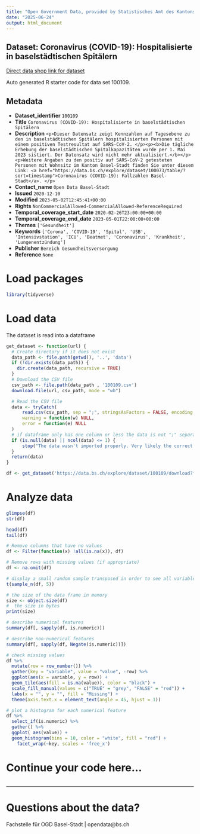 ```yaml
---
title: "Open Government Data, provided by Statistisches Amt des Kantons Basel-Stadt - Fachstelle OGD"
date: "2025-06-24"
output: html_document
---
```


## Dataset: Coronavirus (COVID-19): Hospitalisierte in baselstädtischen Spitälern

[Direct data shop link for dataset](https://data.bs.ch/explore/dataset/100109)

Auto generated R starter code for data set 100109.

## Metadata

- **Dataset_identifier** `100109`
- **Title** `Coronavirus (COVID-19): Hospitalisierte in baselstädtischen Spitälern`
- **Description** `<p>Dieser Datensatz zeigt Kennzahlen auf Tagesebene zu den in baselstädtischen Spitälern hospitalisierten Personen mit einem positiven Testresultat auf SARS-CoV-2. </p><p><b>Die tägliche Erhebung der baselstädtischen Spitalkapazitäten wurde per 1. Mai 2023 sistiert. Der Datensatz wird nicht mehr aktualisiert.</b></p><p>Weitere Angaben zu den positiv auf SARS-CoV-2 getesteten Personen mit Wohnsitz im Kanton Basel-Stadt finden Sie unter diesem Link: <a href="https://data.bs.ch/explore/dataset/100073/table/?sort=timestamp">Coronavirus (COVID-19): Fallzahlen Basel-Stadt</a>. </p>`
- **Contact_name** `Open Data Basel-Stadt`
- **Issued** `2020-12-10`
- **Modified** `2023-05-02T12:45:41+00:00`
- **Rights** `NonCommercialAllowed-CommercialAllowed-ReferenceRequired`
- **Temporal_coverage_start_date** `2020-02-26T23:00:00+00:00`
- **Temporal_coverage_end_date** `2023-05-01T22:00:00+00:00`
- **Themes** `['Gesundheit']`
- **Keywords** `['Corona', 'COVID-19', 'Spital', 'USB', 'Intensivstation', 'ICU', 'Beatmet', 'Coronavirus', 'Krankheit', 'Lungenentzündung']`
- **Publisher** `Bereich Gesundheitsversorgung`
- **Reference** `None`


# Load packages

```r

library(tidyverse)
```

# Load data

The dataset is read into a dataframe

```r
get_dataset <- function(url) {
  # Create directory if it does not exist
  data_path <- file.path(getwd(), '..', 'data')
  if (!dir.exists(data_path)) {
    dir.create(data_path, recursive = TRUE)
  }
  # Download the CSV file
  csv_path <- file.path(data_path , '100109.csv')
  download.file(url, csv_path, mode = "wb")

  # Read the CSV file
  data <- tryCatch(
      read.csv(csv_path, sep = ";", stringsAsFactors = FALSE, encoding = "UTF-8"),
      warning = function(w) NULL,
      error = function(e) NULL
  )
  # if dataframe only has one column or less the data is not ";" separated
  if (is.null(data) || ncol(data) <= 1) {
      stop("The data wasn't imported properly. Very likely the correct separator couldn't be found.\nPlease check the dataset manually and adjust the code.")
  }
  return(data)
}
```

```r

df <- get_dataset('https://data.bs.ch/explore/dataset/100109/download?format=csv&timezone=Europe%2FZurich')

```

# Analyze data

```r

glimpse(df)
str(df)

head(df)
tail(df)

```

```r
# Remove columns that have no values
df <- Filter(function(x) !all(is.na(x)), df)

# Remove rows with missing values (if appropriate)
df <- na.omit(df)
```

```r
# display a small random sample transposed in order to see all variables
t(sample_n(df, 5))
```

```r
# the size of the data frame in memory
size <- object.size(df)
#  the size in bytes
print(size)
```

```r
# describe numerical features
summary(df[, sapply(df, is.numeric)])
```

```r
# describe non-numerical features
summary(df[, sapply(df, Negate(is.numeric))])
```

```r
# check missing values
df %>%
  mutate(row = row_number()) %>%
  gather(key = "variable", value = "value", -row) %>%
  ggplot(aes(x = variable, y = row)) +
  geom_tile(aes(fill = is.na(value)), color = "black") +
  scale_fill_manual(values = c("TRUE" = "grey", "FALSE" = "red")) +
  labs(x = "", y = "", fill = "Missing") +
  theme(axis.text.x = element_text(angle = 45, hjust = 1))
```

```r
# plot a histogram for each numerical feature
df %>%
  select_if(is.numeric) %>%
  gather() %>%
  ggplot( aes(value)) +
  geom_histogram(bins = 10, color = "white", fill = "red") +
    facet_wrap(~key, scales = 'free_x')
```

# Continue your code here...

```r

```
------------------------------------------------------------------------

# Questions about the data?

Fachstelle für OGD Basel-Stadt | opendata@bs.ch
